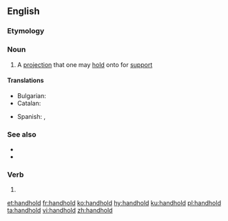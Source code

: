 {{also|hand-hold}}
==English==

===Etymology===
{{compound|en|hand|hold}}

===Noun===
{{en-noun}}

# A [[projection]] that one may [[hold]] onto for [[support]]

====Translations====
{{trans-top|projection to hold}}
* Bulgarian: {{t+|bg|ръкохватка|f}}
* Catalan: {{t+|ca|agafador|m}}
{{trans-mid}}
* Spanish: {{t+|es|agarradera|f}}, {{t|es|asidero|m}}
{{trans-bottom}}

===See also===
* {{l|en|foothold}}
* {{l|en|handrail}}

===Verb===
{{en-verb|handholds|handholding|handheld}}

# {{alt form|hand-hold|lang=en}}

[[et:handhold]]
[[fr:handhold]]
[[ko:handhold]]
[[hy:handhold]]
[[ku:handhold]]
[[pl:handhold]]
[[ta:handhold]]
[[vi:handhold]]
[[zh:handhold]]